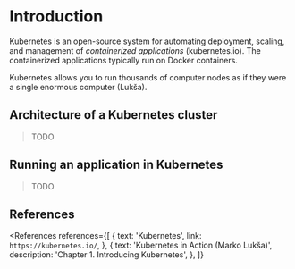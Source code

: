 
# Introduction

Kubernetes is an open-source system for automating deployment, scaling, and management of _containerized applications_ (kubernetes.io). The containerized applications typically run on Docker containers.

Kubernetes allows you to run thousands of computer nodes as if they were a single enormous computer (Lukša).

## Architecture of a Kubernetes cluster

> TODO

## Running an application in Kubernetes

> TODO

## References

<References
  references={[
    {
      text: 'Kubernetes',
      link: `https://kubernetes.io/`,
    },
    {
      text: 'Kubernetes in Action (Marko Lukša)',
      description: 'Chapter 1. Introducing Kubernetes',
    },
  ]}
></References>
